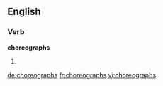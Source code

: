 ==English==

===Verb===
'''choreographs'''

# {{third-person singular of|[[choreograph]]}}

[[de:choreographs]]
[[fr:choreographs]]
[[vi:choreographs]]